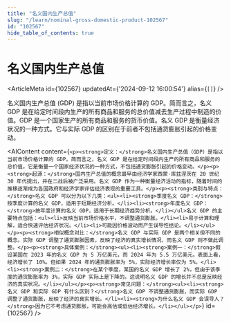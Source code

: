 ```yaml
---
title: "名义国内生产总值"
slug: "/learn/nominal-gross-domestic-product-102567"
id: "102567"
hide_table_of_contents: true
---
```



# 名义国内生产总值

<ArticleMeta id={102567} updatedAt={'2024-09-12 16:00:54'} alias={`[]`} />
<div className='border-solid border-b border-t-0 my-4 border-[var(--ifm-color-gray-300)]' />

名义国内生产总值 (GDP) 是指以当前市场价格计算的 GDP。简而言之，名义 GDP 是在给定时间段内生产的所有商品和服务的总价值减去生产过程中制造的价值。GDP 是一个国家生产的所有商品和服务的货币价值。名义 GDP 是衡量经济状况的一种方式。它与实际 GDP 的区别在于前者不包括通货膨胀引起的价格变动。

<AIContent content={`<p><strong>定义：</strong>名义国内生产总值（GDP）是指以当前市场价格计算的 GDP。简而言之，名义 GDP 是在给定时间段内生产的所有商品和服务的总价值。它是衡量一个国家经济状况的一种方式，不包括通货膨胀引起的价格变动。</p><p><strong>起源：</strong>国内生产总值的概念最早由经济学家西蒙·库兹涅茨在 20 世纪 30 年代提出，并在二战后被广泛采用。名义 GDP 作为一种衡量经济活动的指标，随着时间的推移逐渐成为各国政府和经济学家评估经济表现的重要工具。</p><p><strong>类别与特点：</strong>名义 GDP 可以分为以下几类：<ul><li><strong>季度名义 GDP：</strong>按季度计算的名义 GDP，适用于短期经济分析。</li><li><strong>年度名义 GDP：</strong>按年度计算的名义 GDP，适用于长期经济趋势分析。</li></ul>名义 GDP 的主要特点包括：<ul><li>反映当前市场价格水平，不调整通货膨胀。</li><li>易于计算和理解，适合快速评估经济状况。</li><li>可能因价格波动而产生误导性结论。</li></ul></p><p><strong>相似概念对比：</strong>名义 GDP 与实际 GDP 是两个相关但不同的概念。实际 GDP 调整了通货膨胀因素，反映了经济的真实增长情况，而名义 GDP 则不做此调整。</p><p><strong>具体案例：</strong><ul><li><strong>案例一：</strong>假设某国在 2023 年的名义 GDP 为 5 万亿美元，而 2024 年为 5.5 万亿美元。表面上看，经济增长了 10%。但如果 2024 年的通货膨胀率为 5%，实际经济增长率仅为 5%。</li><li><strong>案例二：</strong>在某个季度，某国的名义 GDP 增长了 2%，但由于该季度的通货膨胀率为 3%，实际 GDP 实际上是下降的。这说明名义 GDP 的增长并不总是反映经济的真实状况。</li></ul></p><p><strong>常见问题：</strong><ul><li><strong>名义 GDP 和实际 GDP 有什么区别？</strong>名义 GDP 不调整通货膨胀，而实际 GDP 调整了通货膨胀，反映了经济的真实增长。</li><li><strong>为什么名义 GDP 会误导人？</strong>因为它不考虑通货膨胀，可能会高估或低估经济增长。</li></ul></p>`} id={102567} />
